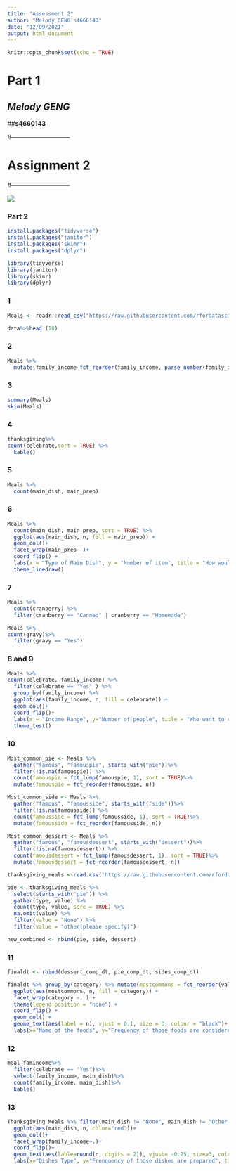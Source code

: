 ```yaml
---
title: "Assessment 2"
author: "Melody GENG s4660143"
date: "12/09/2021"
output: html_document
---
```


```r
knitr::opts_chunk$set(echo = TRUE)
```
# Part 1

## *Melody GENG*

##**s4660143**

#-----------------------------

# Assignment 2

#-----------------------------

![](/Users/gengjiaxian/Desktop.jpg)

### Part 2

```r
install.packages("tidyverse")
install.packages("janitor")
install.packages("skimr")
install.packages("dplyr")

library(tidyverse)
library(janitor)
library(skimr)
library(dplyr)
```

### 1
```r
Meals <- readr::read_csv("https://raw.githubusercontent.com/rfordatascience/tidytuesday/master/data/2018/2018-11-20/thanksgiving_meals.csv")
```

```r
data%>%head (10)

```
### 2
```r
Meals %>%
  mutate(family_income-fct_reorder(family_income, parse_number(family_income)))
```
### 3
```r
summary(Meals)
skim(Meals)
```
### 4
```r
thanksgiving%>%
count(celebrate,sort = TRUE) %>%
  kable()
```
### 5
```r
Meals %>%
  count(main_dish, main_prep)

```
### 6
```r
Meals %>%
  count(main_dish, main_prep, sort = TRUE) %>%
  ggplot(aes(main_dish, n, fill = main_prep)) +
  geom_col()+
  facet_wrap(main_prep- )+
  coord_flip() +
  labs(x = "Type of Main Dish", y = "Number of item", title = "How would you have your dish", caption = "Image 1: Graph") +
  theme_linedraw()
```
### 7
```r
Meals %>%
  count(cranberry) %>%
  filter(cranberry == "Canned" | cranberry == "Homemade")
```

```r
Meals %>%
count(gravy)%>%
  filter(gravy == "Yes")
```
### 8 and 9
```r
Meals %>%
count(celebrate, family_income) %>%
  filter(celebrate == "Yes" ) %>%
  group_by(family_income) %>%
  ggplot(aes(family_income, n, fill = celebrate)) +
  geom_col()+
  coord_flip()+
  labs(x = "Income Range", y="Number of people", title = "Who want to celebrate the Thanksgiving", caption = "Image 2: Graph") +
  theme_test()
```
### 10
```r
Most_common_pie <- Meals %>%
  gather("famous", "famouspie", starts_with("pie"))%>%
  filter(!is.na(famouspie)) %>%
  count(famouspie = fct_lump(famouspie, 1), sort = TRUE)%>%
  mutate(famouspie = fct_reorder(famouspie, n))
```

```r
Most_common_side <- Meals %>%
  gather("famous", "famousside", starts_with("side"))%>%
  filter(!is.na(famousside)) %>%
  count(famousside = fct_lump(famousside, 1), sort = TRUE)%>%
  mutate(famousside = fct_reorder(famousside, n))
```

```r
Most_common_dessert <- Meals %>%
  gather("famous", "famousdessert", starts_with("dessert"))%>%
  filter(!is.na(famousdessert)) %>%
  count(famousdessert = fct_lump(famousdessert, 1), sort = TRUE)%>%
  mutate(famousdessert = fct_reorder(famousdessert, n))
```

```r
thanksgiving_meals <-read.csv('https://raw.githubusercontent.com/rfordatascience/tidytuesday/master/data/2018/2018-11-20/thanksgiving_meals.csv')

pie <- thanksgiving_meals %>%
  select(starts_with("pie")) %>%
  gather(type, value) %>%
  count(type, value, sore = TRUE) %>%
  na.omit(value) %>%
  filter(value = "None") %>%
  filter(value = "other(please specify)")

new_combined <- rbind(pie, side, dessert)
```

### 11
```r
finaldt <- rbind(dessert_comp_dt, pie_comp_dt, sides_comp_dt)

finaldt %>% group_by(category) %>% mutate(mostcommons = fct_reorder(value.name,  n)) %>% ungroup() %>%
  ggplot(aes(mostcommons, n, fill = category)) +
  facet_wrap(category ~. ) +
  theme(legend.position = "none") +
  coord_flip() +
  geom_col() +
  geome_text(aes(label = n), vjust = 0.1, size = 3, colour = "black")+
  labs(x="Name of the foods", y="Frequency of those foods are considered in the thanksgiven eve", title = "Distribution of the most commons dessert/pie/sides", caption = "Daraviz: Col Graph")
```
### 12
```r
meal_famincome%>%
  filter(celebrate == "Yes")%>%
  select(family_income, main_dish)%>%
  count(family_income, main_dish)%>%
  kable()
```
### 13
```r
Thanksgiving Meals %>% filter(main_dish != "None", main_dish != "Other (please specify") %>% count (main_dish, family_income) %>%
  ggplot(aes(main_dish, n, color="red"))+
  geom_col()+
  facet_wrap(family_income~.)+
  coord_flip()+
  geom_text(aes(lable=round(n, digits = 2)), vjust= -0.25, size=3, colour="blue")+
  labs(x="Dishes Type", y="Frenquency of those dishes are prepared", title = "The most common way some Thanksgiving dishes are prepared", caption = "Graph type:Point")
```


